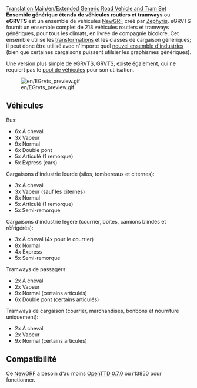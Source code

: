 [[Translation:Main/en/Extended Generic Road Vehicle and Tram Set]]
{{fr/Ensemble newgrf|Nom=Ensemble générique étendu de véhicules routiers et tramways
|Image=eGRVTS preview.png
|Download=http://www.tt-forums.net/viewtopic.php?f=26&t=33415
|Discussion=http://www.tt-forums.net/viewtopic.php?f=26&t=33415
|Homepage=http://www.tt-forums.net/viewtopic.php?f=26&t=33415
}}
'''Ensemble générique étendu de véhicules routiers et tramways''' ou '''eGRVTS''' est un ensemble de véhicules [[Main/fr/NewGRF|NewGRF]] créé par [[Archive/en/Zephyris|Zephyris]]. eGRVTS fournit un ensemble complet de 218 véhicules routiers et tramways génériques, pour tous les climats, en livrée de compagnie bicolore. Cet ensemble utilise les [[Main/fr/Transformation|transformations]] et les classes de cargaison génériques; il peut donc être utilisé avec n'importe quel [[Main/fr/Industries NewGRF|nouvel ensemble d'industries]] (bien que certaines cargaisons puissent utilsier les graphismes génériques).

Une version plus simple de eGRVTS, [[Main/fr/Ensemble générique de véhicules routiers et tramways|GRVTS]], existe également, qui ne requiert pas le [[Main/fr/Pool de véhicules|pool de véhicules]] pour son utilisation.

[[File:en/EGrvts preview.gif|center]]

==Véhicules==
Bus:
*6x À cheval
*3x Vapeur
*9x Normal
*6x Double pont
*5x Articulé (1 remorque)
*5x Express (cars)

Cargaisons d'industrie lourde (silos, tombereaux et citernes):
*3x À cheval
*3x Vapeur (sauf les citernes)
*8x Normal
*5x Articulé (1 remorque)
*5x Semi-remorque

Cargaisons d'industrie légère (courrier, boîtes, camions blindés et réfrigérés):
*3x À cheval (4x pour le courrier)
*8x Normal
*4x Express
*5x Semi-remorque

Tramways de passagers:
*2x À cheval
*2x Vapeur
*9x Normal (certains articulés)
*6x Double pont (certains articulés)

Tramways de cargaison (courrier, marchandises, bonbons et nourriture uniquement):
*2x À cheval
*2x Vapeur
*9x Normal (certains articulés)

==Compatibilité==
Ce [[Main/fr/NewGRF|NewGRF]] a besoin d'au moins [[Main/fr/OpenTTD 0.7.0|OpenTTD 0.7.0]] ou r13850 pour fonctionner.